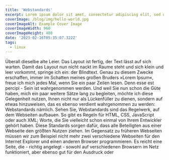 ```yaml
---
title: 'Webstandards'
excerpt: Lorem ipsum dolor sit amet, consectetur adipiscing elit, sed do eiusmod tempor incididunt ut labore et dolore magna aliqua. Praesent elementum facilisis leo vel fringilla est ullamcorper eget. At imperdiet dui accumsan sit amet nulla facilities morbi tempus.
coverImage: /blog/img/hello-world.jpg
coverImageAlt: Example Cover Image
coverImageWidth: 960
coverImageHeight: 480
date: '2023-02-16T05:35:07.322Z'
tags:
  - linux
---
```


Überall dieselbe alte Leier. Das Layout ist fertig, der Text lässt auf sich warten. Damit das Layout nun nicht nackt im Raume steht und sich klein und leer vorkommt, springe ich ein: der Blindtext. Genau zu diesem Zwecke erschaffen, immer im Schatten meines großen Bruders »Lorem Ipsum«, freue ich mich jedes Mal, wenn Sie ein paar Zeilen lesen. Denn esse est percipi - Sein ist wahrgenommen werden. Und weil Sie nun schon die Güte haben, mich ein paar weitere Sätze lang zu begleiten, möchte ich diese Gelegenheit nutzen, Ihnen nicht nur als Lückenfüller zu dienen, sondern auf etwas hinzuweisen, das es ebenso verdient wahrgenommen zu werden: Webstandards nämlich. Sehen Sie, Webstandards sind das Regelwerk, auf dem Webseiten aufbauen. So gibt es Regeln für HTML, CSS, JavaScript oder auch XML; Worte, die Sie vielleicht schon einmal von Ihrem Entwickler gehört haben. Diese Standards sorgen dafür, dass alle Beteiligten aus einer Webseite den größten Nutzen ziehen. Im Gegensatz zu früheren Webseiten müssen wir zum Beispiel nicht mehr zwei verschiedene Webseiten für den Internet Explorer und einen anderen Browser programmieren. Es reicht eine Seite, die - richtig angelegt - sowohl auf verschiedenen Browsern im Netz funktioniert, aber ebenso gut für den Ausdruck oder
